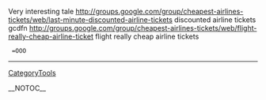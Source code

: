 Very interesting tale http://groups.google.com/group/cheapest-airlines-tickets/web/last-minute-discounted-airline-tickets discounted airline tickets  gcdfn http://groups.google.com/group/cheapest-airlines-tickets/web/flight-really-cheap-airline-ticket flight really cheap airline tickets
  =OOO
----
[[CategoryTools]]

__NOTOC__